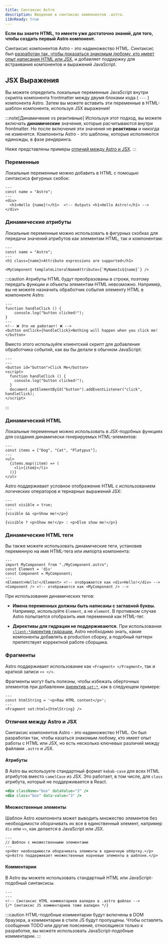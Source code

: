```yaml
---
title: Синтаксис Astro
description: Введение в синтаксис компонентов .astro.
i18nReady: true
---
```


**Если вы знаете HTML, то имеете уже достаточно знаний, для того, чтобы создать первый Astro компонент.**

Синтаксис компонентов Astro - это надмножество HTML. Синтаксис был [разработан так, чтобы показаться знакомым любому, кто имеет опыт написания HTML или JSX](#отличия-между-astro-и-jsx), и добавляет поддержку для встраивания компонентов и выражений JavaScript.

## JSX Выражения

Вы можете определить локальные переменные JavaScript внутри скрипта компонента frontmatter между двумя блоками кода ( `---` ) компонента Astro. Затем вы можете вставить эти переменные в HTML-шаблон компонента, используя JSX выражения!

:::note[Динамичекие vs реактивные]
Используя этот подход, вы можете включать **динамические** значения, которые расчитываются внутри frontmatter. Но после включения эти значения не **реактивны** и никогда не изменятся. Компоненты Astro - это шаблоны, которые исполняются единожды, в фазе рендеринга.

Ниже представлены примеры [отличий между Astro и JSX](#отличия-между-astro-и-jsx).
:::

### Переменные

Локальные переменные можно добавить в HTML с помощью синтаксиса фигурных скобок:

```astro title="src/components/Variables.astro" "{name}"
---
const name = "Astro";
---
<div>
  <h1>Hello {name}!</h1>  <!-- Outputs <h1>Hello Astro!</h1> -->
</div>
```

### Динамические атрибуты 

Локальные переменные можно использовать в фигурных скобках для передачи значений атрибутов как элементам HTML, так и компонентам:

```astro title="src/components/DynamicAttributes.astro" "{name}" "${name}"
---
const name = "Astro";
---
<h1 class={name}>Attribute expressions are supported</h1>

<MyComponent templateLiteralNameAttribute={`MyNameIs${name}`} />
```

:::caution
Атрибуты HTML будут преобразованы в строки, поэтому передать функции и объекты элементам HTML невозможно.
Например, вы не можете назначить обработчик события элементу HTML в компоненте Astro:

```astro title="dont-do-this.astro"
---
function handleClick () {
    console.log("button clicked!");
}
---
<!-- ❌ Это не работает! ❌ -->
<button onClick={handleClick}>Nothing will happen when you click me!</button>
```

Вместо этого используйте клиентский скрипт для добавления обработчика событий, как вы бы делали в обычном JavaScript:

```astro title="do-this-instead.astro"
---
---
<button id="button">Click Me</button>
<script>
  function handleClick () {
    console.log("button clicked!");
  }
  document.getElementById("button").addEventListener("click", handleClick);
</script>
```
:::

### Динамический HTML 

Локальные переменные можно использовать в JSX-подобных функциях для создания динамически генерируемых HTML-элементов:

```astro title="src/components/DynamicHtml.astro" "{item}"
---
const items = ["Dog", "Cat", "Platypus"];
---
<ul>
  {items.map((item) => (
    <li>{item}</li>
  ))}
</ul>
```

Astro поддерживает условное отображение HTML с использованием логических операторов и тернарных выражений JSX:

```astro title="src/components/ConditionalHtml.astro" "visible"
---
const visible = true;
---
{visible && <p>Show me!</p>}

{visible ? <p>Show me!</p> : <p>Else show me!</p>}
```

### Динамические HTML теги 

Вы также можете использовать динамические теги, установив переменную на имя HTML-тега или импорта компонента:

```astro title="src/components/DynamicTags.astro" /Element|(?<!My)Component/
---
import MyComponent from "./MyComponent.astro";
const Element = 'div'
const Component = MyComponent;
---
<Element>Hello!</Element> <!-- отображается как <div>Hello!</div> -->
<Component /> <!-- отображается как <MyComponent /> -->
```

При использовании динамических тегов:

- **Имена переменных должны быть написаны с заглавной буквы.** Например, используйте `Element`, а не `element`. В противном случае Astro попытается отобразить имя переменной как HTML-тег.

- **Директивы для гидрации не поддерживаются.** При использовании [`client:*`директив гидрации](/ru/guides/framework-components/#hydrating-interactive-components), Astro необходимо знать, какие компоненты добавлять в production сборку, а подобный паттерн препятствует корректной работе сборщика.

### Фрагменты

Astro поддерживает использование как `<Fragment> </Fragment>`, так и краткой записи `<> </>`.

Фрагменты могут быть полезны, чтобы избежать оберточных элементов при добавлении [директив `set:*`](/ru/reference/directives-reference/#sethtml), как в следующем примере:

```astro title="src/components/SetHtml.astro" "Fragment"
---
const htmlString = '<p>Raw HTML content</p>';
---
<Fragment set:html={htmlString} />
```

### Отличия между Astro и JSX

Синтаксис компонентов Astro - это надмножество HTML. Он был разработан так, чтобы казаться знакомым любому, кто имеет опыт работы с HTML или JSX, но есть несколько ключевых различий между файлами `.astro` и JSX.

#### Атрибуты

В Astro вы используете стандартный формат `kebab-case` для всех HTML атрибутов вместо `camelCase` из JSX. Это работает, в том числе, для `class` атрибута, который не поддерживается в React.

```jsx del={1} ins={2} title="example.astro"
<div className="box" dataValue="3" />
<div class="box" data-value="3" />
```

#### Множественные элементы

Шаблон Astro компонента может выводить множество элементов без необходимости оборачивать их все в единственный элемент, например `div` или `<>`, как делается в JavaScript или JSX.

```astro title="src/components/RootElements.astro"
---
// Шаблон с множественными элементами
---
<p>Нет необходимости оборачивать элементы в одиночную обёртку.</p>
<p>Astro поддерживает множественные корневые элементы в шаблоне.</p>
```

#### Комментарии

В Astro вы можете использовать стандартный HTML или JavaScript-подобный синтаксисы.

```astro title="example.astro"
---
---
<!-- Синтаксис HTML комментариев валиден в .astro файлах -->
{/* Синтаксис JS комментариев тоже валиден */}
```

:::caution
HTML-подобные комментарии будут включены в DOM браузера, а комментарии в стиле JS будут пропущены. Чтобы оставлять сообщения TODO или другие пояснения, относящиеся только к разработке, вы можете использовать JavaScript-подобные комментарии.
:::